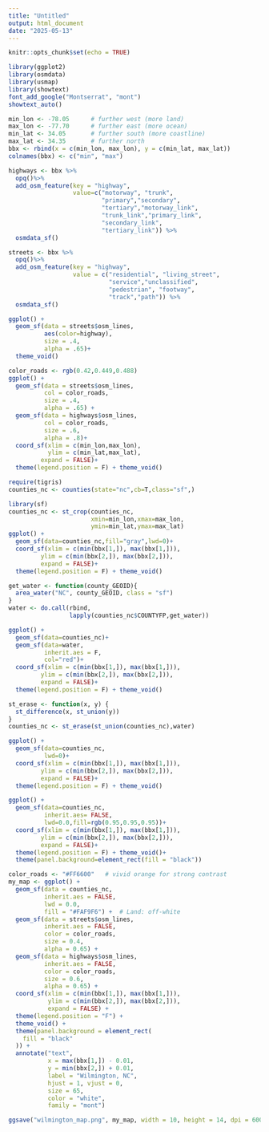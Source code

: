 ---
title: "Untitled"
output: html_document
date: "2025-05-13"
---

```{r setup, include=FALSE}
knitr::opts_chunk$set(echo = TRUE)
```


```{r}
library(ggplot2)
library(osmdata)
library(usmap)
library(showtext)
font_add_google("Montserrat", "mont")
showtext_auto()
```

```{r}
min_lon <- -78.05      # further west (more land)
max_lon <- -77.70      # further east (more ocean)
min_lat <- 34.05       # further south (more coastline)
max_lat <- 34.35       # further north
bbx <- rbind(x = c(min_lon, max_lon), y = c(min_lat, max_lat))
colnames(bbx) <- c("min", "max")

```


```{r}
highways <- bbx %>%
  opq()%>%
  add_osm_feature(key = "highway", 
                  value=c("motorway", "trunk",
                          "primary","secondary", 
                          "tertiary","motorway_link",
                          "trunk_link","primary_link",
                          "secondary_link",
                          "tertiary_link")) %>%
  osmdata_sf()
```


```{r pressure, echo=FALSE}
streets <- bbx %>%
  opq()%>%
  add_osm_feature(key = "highway", 
                  value = c("residential", "living_street",
                            "service","unclassified",
                            "pedestrian", "footway",
                            "track","path")) %>%
  osmdata_sf()
```


```{r}
ggplot() +
  geom_sf(data = streets$osm_lines,
          aes(color=highway),
          size = .4,
          alpha = .65)+
  theme_void()
```
```{r}
color_roads <- rgb(0.42,0.449,0.488)
ggplot() +
  geom_sf(data = streets$osm_lines,
          col = color_roads,
          size = .4,
          alpha = .65) +
  geom_sf(data = highways$osm_lines,
          col = color_roads,
          size = .6,
          alpha = .8)+
  coord_sf(xlim = c(min_lon,max_lon),
           ylim = c(min_lat,max_lat),
         expand = FALSE)+
  theme(legend.position = F) + theme_void()
```

```{r}
require(tigris)
counties_nc <- counties(state="nc",cb=T,class="sf",)
```


```{r}
library(sf)
counties_nc <- st_crop(counties_nc,
                       xmin=min_lon,xmax=max_lon,
                       ymin=min_lat,ymax=max_lat)
ggplot() + 
  geom_sf(data=counties_nc,fill="gray",lwd=0)+
  coord_sf(xlim = c(min(bbx[1,]), max(bbx[1,])), 
         ylim = c(min(bbx[2,]), max(bbx[2,])),
         expand = FALSE)+
  theme(legend.position = F) + theme_void()
```

```{r}
get_water <- function(county_GEOID){
  area_water("NC", county_GEOID, class = "sf")
}
water <- do.call(rbind, 
                 lapply(counties_nc$COUNTYFP,get_water))
```


```{r}
ggplot() + 
  geom_sf(data=counties_nc)+
  geom_sf(data=water,
          inherit.aes = F,
          col="red")+
  coord_sf(xlim = c(min(bbx[1,]), max(bbx[1,])), 
         ylim = c(min(bbx[2,]), max(bbx[2,])),
         expand = FALSE)+
  theme(legend.position = F) + theme_void()
```


```{r}
st_erase <- function(x, y) {
  st_difference(x, st_union(y))
}
counties_nc <- st_erase(st_union(counties_nc),water)
```

```{r}
ggplot() + 
  geom_sf(data=counties_nc,
          lwd=0)+
  coord_sf(xlim = c(min(bbx[1,]), max(bbx[1,])), 
         ylim = c(min(bbx[2,]), max(bbx[2,])),
         expand = FALSE)+
  theme(legend.position = F) + theme_void()
```



```{r}
ggplot() + 
  geom_sf(data=counties_nc,
          inherit.aes= FALSE,
          lwd=0.0,fill=rgb(0.95,0.95,0.95))+
  coord_sf(xlim = c(min(bbx[1,]), max(bbx[1,])), 
         ylim = c(min(bbx[2,]), max(bbx[2,])),
         expand = FALSE)+
  theme(legend.position = F) + theme_void()+
  theme(panel.background=element_rect(fill = "black"))
```


```{r}
color_roads <- "#FF6600"   # vivid orange for strong contrast
my_map <- ggplot() + 
  geom_sf(data = counties_nc,
          inherit.aes = FALSE,
          lwd = 0.0,
          fill = "#FAF9F6") +  # Land: off-white
  geom_sf(data = streets$osm_lines,
          inherit.aes = FALSE,
          color = color_roads,
          size = 0.4,
          alpha = 0.65) +
  geom_sf(data = highways$osm_lines,
          inherit.aes = FALSE,
          color = color_roads,
          size = 0.6,
          alpha = 0.65) +
  coord_sf(xlim = c(min(bbx[1,]), max(bbx[1,])),
           ylim = c(min(bbx[2,]), max(bbx[2,])),
           expand = FALSE) +
  theme(legend.position = "F") + 
  theme_void() +
  theme(panel.background = element_rect(
    fill = "black"
  )) +
  annotate("text",
           x = max(bbx[1,]) - 0.01,
           y = min(bbx[2,]) + 0.01,
           label = "Wilmington, NC",
           hjust = 1, vjust = 0,
           size = 65,
           color = "white",
           family = "mont")
```


```{r}
ggsave("wilmington_map.png", my_map, width = 10, height = 14, dpi = 600)
```